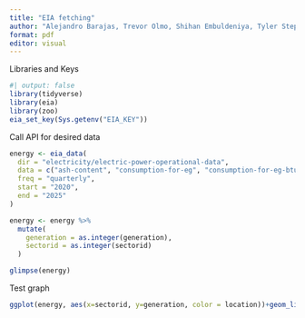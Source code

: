 ```yaml
---
title: "EIA fetching"
author: "Alejandro Barajas, Trevor Olmo, Shihan Embuldeniya, Tyler Steppat, and Gary Layman"
format: pdf
editor: visual
---
```


Libraries and Keys

```r
#| output: false
library(tidyverse)
library(eia)
library(zoo)
eia_set_key(Sys.getenv("EIA_KEY"))
```

Call API for desired data

```r
energy <- eia_data(
  dir = "electricity/electric-power-operational-data",
  data = c("ash-content", "consumption-for-eg", "consumption-for-eg-btu", "consumption-uto", "consumption-uto-btu", "cost", "cost-per-btu", "generation", "heat-content", "receipts", "receipts-btu", "stocks", "sulfur-content", "total-consumption", "total-consumption-btu"),
  freq = "quarterly",
  start = "2020",
  end = "2025"
)

energy <- energy %>% 
  mutate(
    generation = as.integer(generation),
    sectorid = as.integer(sectorid)
  )

glimpse(energy)
```
Test graph

```r
ggplot(energy, aes(x=sectorid, y=generation, color = location))+geom_line()
```